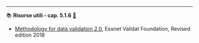 ----

::: {.callout-tip icon=false #res-5.1.6 .risorsa}

📚 **Risorse utili - cap. 5.1.6** [🔗](#res-5.1.6){.link-req}

- [Methodology for data validation 2.0](https://ec.europa.eu/eurostat/ramon/statmanuals/files/methodology_for_data_validation_v2_0_rev2018.pdf), Essnet Validat Foundation, Revised edition 2018

:::
